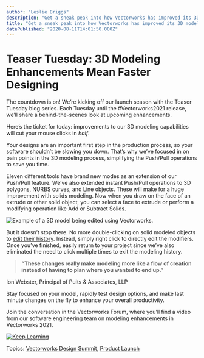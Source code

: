 ```yaml
---
author: "Leslie Briggs"
description: "Get a sneak peak into how Vectorworks has improved its 3D modeling capabilities and see how you can cut your clicks in half!"
title: "Get a sneak peak into how Vectorworks has improved its 3D modeling capabilities and see how you can cut your clicks in half!" 
datePublished: "2020-08-11T14:01:50.000Z"
---
```

# Teaser Tuesday: 3D Modeling Enhancements Mean Faster Designing

The countdown is on! We’re kicking off our launch season with the Teaser Tuesday blog series. Each Tuesday until the #Vectorworks2021 release, we’ll share a behind-the-scenes look at upcoming enhancements.

Here’s the ticket for today: improvements to our 3D modeling capabilities will cut your mouse clicks in _half_.

Your designs are an important first step in the production process, so your software shouldn’t be slowing you down. That’s why we’ve focused in on pain points in the 3D modeling process, simplifying the Push/Pull operations to save you time.

Eleven different tools have brand new modes as an extension of our Push/Pull feature. We’ve also extended instant Push/Pull operations to 3D polygons, NURBS curves, and Line objects. These will make for a huge improvement with solids modeling. Now when you draw on the face of an extrude or other solid object, you can select a face to extrude or perform a modifying operation like Add or Subtract Solids.

![Example of a 3D model being edited using Vectorworks.](https://blog.vectorworks.net/hs-fs/hubfs/Blog%20Images/200811_TeaserTuesday1+Launch2021/cheese_op3.jpg?width=600&name=cheese_op3.jpg)

But it doesn’t stop there. No more double-clicking on solid modeled objects to [edit their history](https://www.youtube.com/watch?v=wSQbePMWhLIutm%5Fcampaign=blog&amp;utm%5Fmedium=planetvectorworks&amp;utm%5Fsource=intext&amp;utm%5Fcontent=081120LaunchTeaserTuesday). Instead, simply right click to directly edit the modifiers. Once you’ve finished, easily return to your project since we’ve also eliminated the need to click multiple times to exit the modeling history.

> **“These changes really make modeling more like a flow of creation instead of having to plan where you wanted to end up.”** 

Ion Webster, Principal of Pults & Associates, LLP

Stay focused on your model, rapidly test design options, and make last minute changes on the fly to enhance your overall productivity.

Join the conversation in the Vectorworks Forum, where you’ll find a video from our software engineering team on modeling enhancements in Vectorworks 2021.

[![Keep Learning](https://no-cache.hubspot.com/cta/default/3018241/c008df36-d718-47dd-888d-5e6cf4710633.png)](https://cta-redirect.hubspot.com/cta/redirect/3018241/c008df36-d718-47dd-888d-5e6cf4710633) 

 Topics: [Vectorworks Design Summit](https://blog.vectorworks.net/topic/vectorworks-design-summit), [Product Launch](https://blog.vectorworks.net/topic/product-launch) 

 
